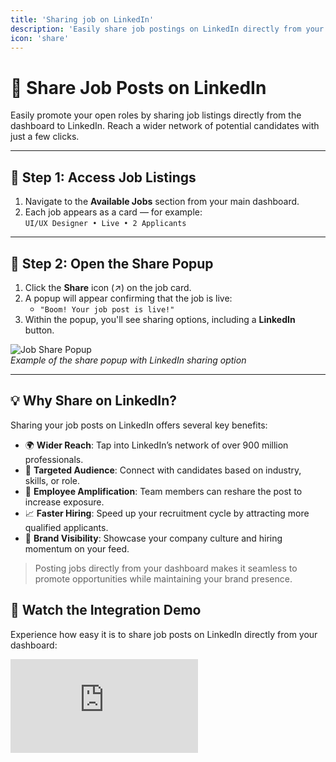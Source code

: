 ```yaml
---
title: 'Sharing job on LinkedIn'
description: 'Easily share job postings on LinkedIn directly from your dashboard to increase visibility and attract qualified candidates.'
icon: 'share'
---
```


# 📢 Share Job Posts on LinkedIn

Easily promote your open roles by sharing job listings directly from the dashboard to LinkedIn. Reach a wider network of potential candidates with just a few clicks.

---

## 🧭 Step 1: Access Job Listings

1. Navigate to the **Available Jobs** section from your main dashboard.
2. Each job appears as a card — for example:  
   `UI/UX Designer • Live • 2 Applicants`

---

## 🚀 Step 2: Open the Share Popup

1. Click the **Share** icon (↗️) on the job card.
2. A popup will appear confirming that the job is live:
   - `"Boom! Your job post is live!"`
3. Within the popup, you'll see sharing options, including a **LinkedIn** button.

![Job Share Popup](../images/admin-dashboard3.png)  
*Example of the share popup with LinkedIn sharing option*

---

## 💡 Why Share on LinkedIn?

Sharing your job posts on LinkedIn offers several key benefits:

- 🌍 **Wider Reach**: Tap into LinkedIn’s network of over 900 million professionals.
- 🎯 **Targeted Audience**: Connect with candidates based on industry, skills, or role.
- 🔄 **Employee Amplification**: Team members can reshare the post to increase exposure.
- 📈 **Faster Hiring**: Speed up your recruitment cycle by attracting more qualified applicants.
- 💼 **Brand Visibility**: Showcase your company culture and hiring momentum on your feed.

> Posting jobs directly from your dashboard makes it seamless to promote opportunities while maintaining your brand presence.



## 🎥 Watch the Integration Demo

Experience how easy it is to share job posts on LinkedIn directly from your dashboard:

<div style={{ position: 'relative', width: '100%', paddingBottom: '56.25%', height: 0 }}>
  <iframe
    src="https://app.supademo.com/embed/cmcst7l4a0iaa9st805b1dxn0?embed_v=2"
    title="AgentR ATS x LinkedIn Integration | Simplify Your Hiring Workflow"
    loading="lazy"
    allow="clipboard-write"
    style={{ position: 'absolute', top: 0, left: 0, width: '100%', height: '100%' }}
    frameBorder="0"
    allowFullScreen
    
  />
</div>
---

